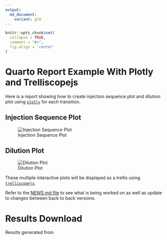 ```yaml
---
output:
  md_document:
    variant: gfm
---
```


```r
knitr::opts_chunk$set(
  collapse = TRUE,
  comment = "#>",
  fig.align = 'center'
)
```

# Quarto Report Example With Plotly and Trelliscopejs

Here is a report showing how to create injection sequence plot and dilution plot using [`plotly`](https://plotly.com/r/) for each transition.

## Injection Sequence Plot

![Injection Sequence Plot](images/Injection_Sequence.JPG){fig-alt="An injection sequence plot."}

## Dilution Plot

![Dilution Plot](images/Dilution_Plot.JPG){fig-alt="A dilution plot."}

These multiple interactive plots will be displayed as a trellis using [`trelliscopejs`](https://hafen.github.io/trelliscopejs/).

Refer to the [NEWS.md file](https://github.com/JauntyJJS/Trelliscopejs_In_Quarto_Example/blob/main/NEWS.md) to see what is being worked on as well as update to changes between back to back versions.

# Results Download

Results generated from 
